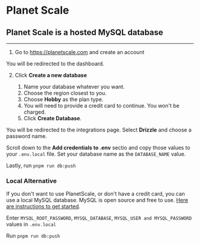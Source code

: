 # Planet Scale

## Planet Scale is a hosted MySQL database

---

1. Go to https://planetscale.com and create an account

You will be redirected to the dashboard.

2. Click **Create a new database**

   1. Name your database whatever you want.
   2. Choose the region closest to you.
   3. Choose **Hobby** as the plan type.
   4. You will need to provide a credit card to continue. You won't be charged.
   5. Click **Create Database**.

You will be redirected to the integrations page. Select **Drizzle** and choose a password name.

Scroll down to the **Add credentials to .env** sectio and copy those values to your `.env.local` file. Set your database name as the `DATABASE_NAME` value.

Lastly, run `pnpm run db:push`

### Local Alternative

If you don't want to use PlanetScale, or don't have a credit card, you can use a local MySQL database. MySQL is open source and free to use.
[Here are instructions to get started](https://dev.mysql.com/doc/mysql-getting-started/en/#mysql-getting-started-installing).

Enter `MYSQL_ROOT_PASSWORD`, `MYSQL_DATABASE`, `MYSQL_USER and MYSQL_PASSWORD` values in `.env.local`

Run `pnpm run db:push`
